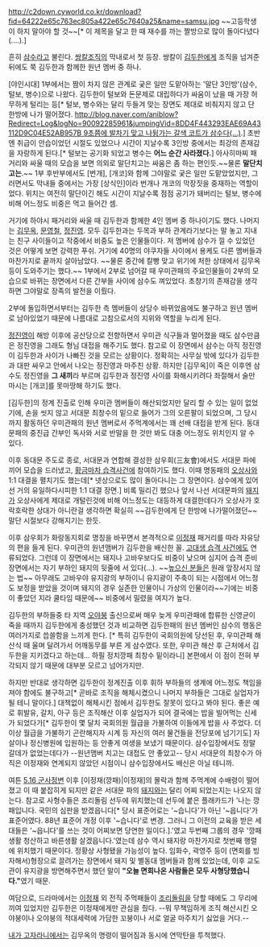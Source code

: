http://c2down.cyworld.co.kr/download?fid=64222e65c763ec805a422e65c7640a25&name=samsu.jpg
~~고등학생이 하지 말아야 할 것~~[* 이 제목을 달고 한 때 재수를 까는 짤방으로 많이 돌아다녔다(....).]

흔히 [[삼수]]라고 불린다. [[쌍칼]]조직의 막내로서 첫 등장. 쌍칼이 [[김두한]]에게 조직을 넘겨준 뒤에도 쭉 김두한과 함께한 원년 멤버 중 하나.

[야인시대] 1부에서는 짬이 차지 않은 관계로 궂은 일만 도맡아하는 '말단 3인방'(삼수, 털보, 병수)으로 나왔다. 김두한이 털보와 돈문제로 대립하다가 싸움이 났을 때 가장 허무하게 털리는 등[* 털보, 병수와는 달리 두들겨 맞는 장면도 제대로 비춰지지 않고 단 한방에 나가 떨어졌다. [[http://blog.naver.com/aniblow?Redirect=Log&logNo=90092285961&jumpingVid=8DD4F443293EAE69A43112D9C04E52AB957B 9초쯤에 발차기 맞고 나뒹가는 갈색 코트가 삼수다(...)]].] 초반엔 취급이 안습이었던 시절도 있었으나 시간이 지날수록 3인방 중에서는 최강의 존재감을 자랑하게 된다.[* 털보는 공기화 되었고 병수는 '''어느 순간 사라졌다.'''] 아사히마찌 패거리와 싸울 때의 모습을 보면 의외로 말단치고는 싸움은 좀 하는 편인듯.~~물론 '''말단치고는'''.~~ 1부 후반부에서도 [번개], [개코]와 함께 그야말로 궂은 일만 도맡았었지만, 그러면서도 막내들 중에서는 가장 [상식인]이라 번개나 개코의 막장짓을 중재하는 역할이었다. 위치는 여전히 말단이긴 해도 시간이 지날수록 점점 공기가 돼버리는 털보, 병수에 비해 어느정도 비중은 먹고 들어간 셈.

거기에 하야시 패거리와 싸울 때 김두한과 함께한 4인 멤버 중 하나이기도 했다. 나머지는 [[김무옥]], [[문영철]], [[정진영]]. 모두 김두한과는 두목과 부하 관계라기보다는 말 놓고 지내는 친구 사이들이고 작중에서 비중도 높은 인물들이다. 저 멤버에 삼수가 낄 수 있었던 것은 어떻게 보면 강력한 푸쉬. 거기에 40명의 야쿠자들 사이에서 용케도 다른 멤버들과 마찬가지로 끝까지 살아남았다. ~~물론 중간에 칼빵 맞고 위기에 처한 상태에서 김무옥 등이 도와주기는 했다.~~ 1부에서 2부로 넘어갈 때 우미관패의 주요인물들이 2부의 모습으로 바뀌는 장면에서 다른 간부들 사이에 삼수도 껴있었다. 초창기의 존재감을 생각하면 그야말로 장족의 발전을 이뤘다.

2부에 돌입하면서부터는 김두한 측 멤버들이 상당수 바뀌었음에도 불구하고 원년 멤버로 남아있었기 때문에 나름대로 고참으로서의 지위와 역할을 누리게 된다.

[[정진영]]이 해방 이후에 공산당으로 전향하면서 우미관 식구들과 멀어졌을 때도 삼수만큼은 정진영을 그래도 형님 대접을 해주기도 했다. 참고로 이 장면에서 삼수는 아직 정진영이 김두한과 사이가 나빠진 것을 모르는 상황이다. 정확히는 사무실 밖에 있다가 김두한과 대판 싸우고 안에서 나오는 정진영과 마주친 상황. 하지만 [김무옥]이 죽은 이후엔 삼수도 정진영을 '''그 새끼'''라 부르며 김두한과 정진영 사이를 화해시키려다 좌절해서 술만 마시는 [개코]를 못마땅해 하기도 했다.

[김두한]의 정계 진출로 인해 우미관 멤버들이 해산되었지만 달리 할 수 있는 일이 없었기에, 손을 씻지 않고 서대문 최창수의 밑으로 들어가 그의 오른팔이 되었으며, 그 당시까지 활동하던 우미관패의 원년 멤버로서 주먹계에서는 꽤 선배 대접을 받게 된다. 동대문패의 중진급 간부인 독사와 서로 반말을 한 것만 봐도 대충 어느정도 위치인지 알 수 있다.

이후 동대문 주도로 종로, 서대문과 연합해 결성한 삼우회(三友會)에서도 서대문 파에 끼어 모습을 드러냈고, [[황금마차 습격사건]]에 참여하기도 했다. 이때 명동패의 [[오상사]]와 1:1 대결을 펼치기도 했는데[* 넷상으로도 많이 돌아다니는 그 장면이다. 삼수에게 있어선 거의 유일하다시피한 1:1 대결 장면.] 비록 밀리긴 했으나 앞서 나선 서대문파의 [[돼지]]가 오상사에게 제대로 개털린것에 비해 어느정도는 대등하게 대결한데다가 오상사가 호락호락한 상대가 아니란걸 생각하면 확실히 ~~김두한에게 단 한방에 나가떨어졌던~~ 말단 시절보다 강해지기는 한듯.

이후 삼우회가 화랑동지회로 명칭을 바꾸면서 본격적으로 [[이정재(깡패)|이정재]] 패거리를 따라 자유당의 편을 들게 된다. 우미관의 원년맴버가 김두한을 배신한 꼴. [[고대생 습격 사건]]에도 연류되었다. 그런데 이 장면에서는 돼지나 고바우보다도 비중이 낮으며 심지어 습격 준비 장면에서는 자기 부하인 돼지의 뒷줄에 서 있다(...). ~~[[높으신 분들]]은 원래 앞장서지 않는 법~~ 아무래도 고바우야 유지광의 부하이니 유지광이 주축이 되는 시점에서 어느정도 보정을 받았을 것이며 돼지의 경우 실존한 인물이니 가상의 인물이라~~기에는 비중이 좋았던 지라 쿨타임 때문에~~ 비중에서 밀렸을 여지가 높다.

김두한의 부하들중 타 지역 [[오야붕]] 출신으로써 매우 늦게 우미관패에 합류한 신영균이 죽을 때까지 김두한에게 충성했던 것과 비교하면 김두한패의 원년 멤버인 삼수의 행동은 여러가지로 씁쓸함을 느끼게 한다. [* 특히 김두한이 국회의원에 당선된 후, 우미관패 해산식 때 울며 달려가서 어깨동무를 부른 게 삼수였다. 또한, 우미관 해산 후 근처에서 김두한을 지키겠다고 하는데... 하필 정치깡패 최창수 밑이라니] 본편에서 이 점이 전혀 부각되지 않기 때문에 대부분 모르고 넘어가지만.

하지만 반대로 생각하면 김두한이 정계진출 이후 휘하 부하들의 생계에 어느정도 책임을 져야 함에도 불구하고[* 곧바로 조직을 해체시켰으니 나머지 부하들은 그대로 실업자가 될 테니 말이다.] 대책없이 해체시킨 점에서 김두한도 잘못이 있다고 봐야 된다. 좋은 예로 휘발유, 갈치, 아구 등은 조직해산 이후 실업자가 되어 결국에는 밥을 빌어먹는 신세가 되었다가[* 김두한이 몇 달치 국회의원 월급을 가불하여 이들에게 밥을 사 주었다. 더 이상 월급을 가불하기 곤란해지자 시계 등 자신의 여러 물건들을 전당포에 넘기기도] 자살이나 정신병원에 입원하는 등 안좋게 여생을 보냈기 때문이다. 삼수입장에서도 정말 갈데가 없었는데다가 --원년맴버 치고는 대접도 안 좋았고-- 당시 서대문의 최창수가 아직은 이정재와 연계되지 않았던 시점이니 삼수입장에서도 배신은 아닐 테니까.

여튼 [[5.16 군사정변]] 이후 [이정재(깡패)|이정재]의 몰락과 함께 주먹계에 수배령이 떨어졌고 이 때 붙잡히게 되지만 같은 서대문 파의 [[돼지]]와는 달리 어찌 되었는지는 나오지 않는다. 참고로 사형수들은 조리돌림 선두에 위치했는데 선두에 붙은 플래카드가 '나는 깡패입니다. 국민의 심판을 받겠읍니다[* 당시 표준어로는 '~습니다'가 아닌 '~읍니다'가 표준어였다. 88년 표준어 개정 이후 '~습니다'로 변경. 그러니 그 이전의 교육을 받은 세대들은 '~읍니다'를 쓰는 것이 어찌보면 당연한 일이다.].'였고 두번째 그룹의 경우 '깡패생활 청산하고 바른생활 살겠읍니다.'였는데 삼수 역시 돼지랑 마찬가지로 첫번째 행렬에 위치했기 때문이다. 정황상 사형됐을 가능성이 높다. 임화수, 곽영주 등이 (면회를 빙자해서)형장으로 끌려가는 장면에서 돼지 및 별동대 멤버들과 함께 있었는데, 이후 교도관이 유지광을 방면해주면서 했던 말이 '''"오늘 면회나온 사람들은 모두 사형당했습니다."'''였기 때문.

여담으로, 드라마에서는 [[이정재(깡패)|이정재]] 외 전직 주먹패들이 [[조리돌림]]을 당할 때에도 그 무리에 끼여 있었지만 김두한은 이정재에게만 관심을 줬다. --뭐 무책임하게 조직 해산시킨 오야붕이나 오야붕의 적대세력에 가담한 꼬붕이나 서로 얼굴 마주치기 싫었을 거다.--

[[내가 고자라니]]에서는 김무옥의 명령이 떨어짐과 동시에 연막탄을 투척했다.

